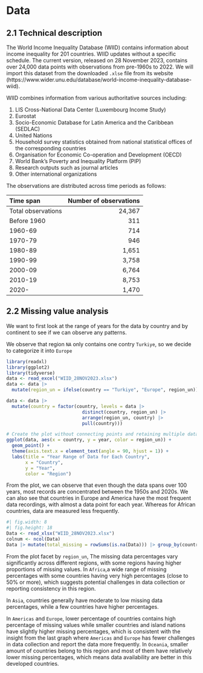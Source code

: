 # Data

## 2.1 Technical description

The World Income Inequality Database (WIID) contains information about income inequality for 201 countries. WIID updates without a specific schedule. The current version, released on 28 November 2023, contains over 24,000 data points with observations from pre-1960s to 2022. We will import this dataset from the downloaded `.xlse` file from its website (https://www.wider.unu.edu/database/world-income-inequality-database-wiid).

WIID combines information from various authoritative sources including:

(1) LIS Cross-National Data Center (Luxembourg Income Study)
(2) Eurostat
(3) Socio-Economic Database for Latin America and the Caribbean (SEDLAC)
(4) United Nations
(5) Household survey statistics obtained from national statistical offices of the corresponding countries
(6) Organisation for Economic Co-operation and Development (OECD)
(7) World Bank’s Poverty and Inequality Platform (PIP)
(8) Research outputs such as journal articles
(9) Other international organizations

The observations are distributed across time periods as follows:

| Time span          | Number of observations |
|:-------------------|-----------------------:|
| Total observations |                 24,367 |
| Before 1960        |                    311 |
| 1960-69            |                    714 |
| 1970-79            |                    946 |
| 1980-89            |                  1,651 |
| 1990-99            |                  3,758 |
| 2000-09            |                  6,764 |
| 2010-19            |                  8,753 |
| 2020-              |                  1,470 |

## 2.2 Missing value analysis

We want to first look at the range of years for the data by country and by continent to see if we can observe any patterns.

We observe that region `NA` only contains one contry `Turkiye`, so we decide to categorize it into `Europe`

```r
library(readxl)
library(ggplot2)
library(tidyverse)
data <- read_excel("WIID_28NOV2023.xlsx")
data <- data |>
  mutate(region_un = ifelse(country == "Turkiye", "Europe", region_un))

```

```r
data <- data |>
  mutate(country = factor(country, levels = data |>
                            distinct(country, region_un) |>
                            arrange(region_un, country) |>
                            pull(country)))

# Create the plot without connecting points and retaining multiple data points per country
ggplot(data, aes(x = country, y = year, color = region_un)) +
  geom_point() +
  theme(axis.text.x = element_text(angle = 90, hjust = 1)) +
  labs(title = "Year Range of Data for Each Country", 
       x = "Country", 
       y = "Year", 
       color = "Region")

```

From the plot, we can observe that even though the data spans over 100 years, most records are concentrated between the 1950s and 2020s. We can also see that countries in Europe and America have the most frequent data recordings, with almost a data point for each year. Whereas for African countries, data are measured less frequently.

```r
#| fig.width: 8
#| fig.height: 18
Data <- read_xlsx("WIID_28NOV2023.xlsx")
colnum <- ncol(Data)
Data |> mutate(total_missing = rowSums(is.na(Data))) |> group_by(country)|> mutate(rownum = n()) |> ungroup() |> group_by(region_un,country) |> summarize(missing=sum(total_missing)/(unique(rownum)*colnum)) |> ungroup() |> mutate(region_un=if_else(country=="Turkiye","Europe",region_un))|> ggplot(aes(y=fct_reorder(country,missing),x=missing,fill=region_un))+geom_col()+theme(axis.text.y = element_text(size = 5)) +labs(x="Percentage of Missing ",y="Country",title = "Percentage of Missing per contry in different regions") + facet_wrap(~region_un,ncol=1,scales = "free_y")

```

From the plot facet by `region_un`, The missing data percentages vary significantly across different regions, with some regions having higher proportions of missing values. In `Africa`,a wide range of missing percentages with some countries having very high percentages (close to 50% or more), which suggests potential challenges in data collection or reporting consistency in this region.

In `Asia`, countries generally have moderate to low missing data percentages, while a few countries have higher percentages.

In `Americas` and `Europe`, lower percentage of countries contains high percentage of missing values while smaller countries and island nations have slightly higher missing percentages, which is consistent with the insight from the last graph where `Americas` and `Europe` has fewer challenges in data collection and report the data more frequently. In `Oceania`, smaller amount of countries belong to this region and most of them have relatively lower missing percentages, which means data availability are better in this developed countries.
